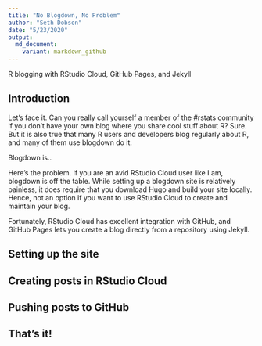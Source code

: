 ```yaml
---
title: "No Blogdown, No Problem"
author: "Seth Dobson"
date: "5/23/2020"
output:
  md_document:
    variant: markdown_github
---
```


R blogging with RStudio Cloud, GitHub Pages, and Jekyll

## Introduction

Let's face it. Can you really call yourself a member of the #rstats community if you don't have your own blog where you share cool stuff about R? Sure. But it is also true that many R users and developers blog regularly about R, and many of them use blogdown do it.

Blogdown is..

Here's the problem. If you are an avid RStudio Cloud user like I am, blogdown is off the table. While setting up a blogdown site is relatively painless, it does require that you download Hugo and build your site locally. Hence, not an option if you want to use RStudio Cloud to create and maintain your blog.

Fortunately, RStudio Cloud has excellent integration with GitHub, and GitHub Pages lets you create a blog directly from a repository using Jekyll.

## Setting up the site

## Creating posts in RStudio Cloud

## Pushing posts to GitHub

## That's it!